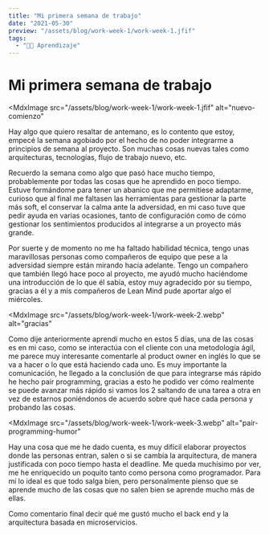 ```yaml
---
title: "Mi primera semana de trabajo"
date: "2021-05-30"
preview: "/assets/blog/work-week-1/work-week-1.jfif"
tags:
  - "👨‍💻 Aprendizaje"
---
```


# Mi primera semana de trabajo

<MdxImage
  src="/assets/blog/work-week-1/work-week-1.jfif"
  alt="nuevo-comienzo"
></MdxImage>

Hay algo que quiero resaltar de antemano, es lo contento que estoy, empecé la
semana agobiado por el hecho de no poder integrarme a principios de semana al
proyecto. Son muchas cosas nuevas tales como arquitecturas, tecnologías, flujo
de trabajo nuevo, etc.

Recuerdo la semana como algo que pasó hace mucho tiempo, probablemente por todas
las cosas que he aprendido en poco tiempo. Estuve formándome para tener un
abanico que me permitiese adaptarme, curioso que al final me faltasen las
herramientas para gestionar la parte más soft, el conservar la calma ante la
adversidad, en mi caso tuve que pedir ayuda en varias ocasiones, tanto de
configuración como de cómo gestionar los sentimientos producidos al integrarse a
un proyecto más grande.

Por suerte y de momento no me ha faltado habilidad técnica, tengo unas
maravillosas personas como compañeros de equipo que pese a la adversidad siempre
están mirando hacia adelante. Tengo un compañero que también llegó hace poco al
proyecto, me ayudó mucho haciéndome una introducción de lo que él sabía, estoy
muy agradecido por su tiempo, gracias a él y a mis compañeros de Lean Mind pude
aportar algo el miércoles.

<MdxImage
  src="/assets/blog/work-week-1/work-week-2.webp"
  alt="gracias"
></MdxImage>

Como dije anteriormente aprendí mucho en estos 5 días, una de las cosas es en mi
caso, como se interactúa con el cliente con una metodología ágil, me parece muy
interesante comentarle al product owner en inglés lo que se va a hacer o lo que
está haciendo cada uno. Es muy importante la comunicación, he llegado a la
conclusión de que para integrarse más rápido he hecho pair programming, gracias
a esto he podido ver cómo realmente se puede avanzar más rápido si vamos los 2
saltando de una tarea a otra en vez de estarnos poniéndonos de acuerdo sobre qué
hace cada persona y probando las cosas.

<MdxImage
  src="/assets/blog/work-week-1/work-week-3.webp"
  alt="pair-programming-humor"
></MdxImage>

Hay una cosa que me he dado cuenta, es muy difícil elaborar proyectos donde las
personas entran, salen o si se cambia la arquitectura, de manera justificada con
poco tiempo hasta el deadline. Me queda muchísimo por ver, me he enriquecido un
poquito tanto como persona como programador. Para mí lo ideal es que todo salga
bien, pero personalmente pienso que se aprende mucho de las cosas que no salen
bien se aprende mucho más de ellas.

Como comentario final decir qué me gustó mucho el back end y la arquitectura
basada en microservicios.
